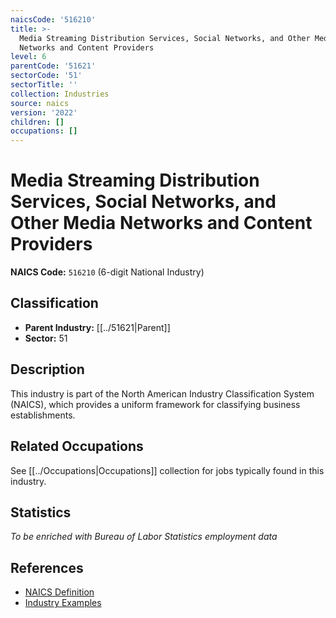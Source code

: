 ```yaml
---
naicsCode: '516210'
title: >-
  Media Streaming Distribution Services, Social Networks, and Other Media
  Networks and Content Providers
level: 6
parentCode: '51621'
sectorCode: '51'
sectorTitle: ''
collection: Industries
source: naics
version: '2022'
children: []
occupations: []
---
```

# Media Streaming Distribution Services, Social Networks, and Other Media Networks and Content Providers

**NAICS Code:** `516210` (6-digit National Industry)

## Classification

- **Parent Industry:** [[../51621|Parent]]
- **Sector:** 51

## Description

This industry is part of the North American Industry Classification System (NAICS), which provides a uniform framework for classifying business establishments.

## Related Occupations

See [[../Occupations|Occupations]] collection for jobs typically found in this industry.

## Statistics

*To be enriched with Bureau of Labor Statistics employment data*

## References

- [NAICS Definition](https://www.census.gov/naics/)
- [Industry Examples](https://www.census.gov/naics/2022NAICS/)
